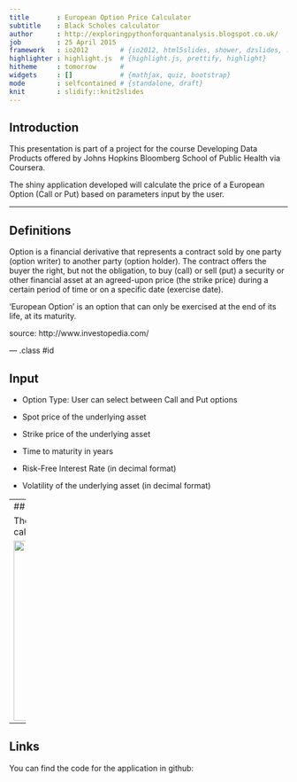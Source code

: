 ```yaml
---
title       : European Option Price Calculator
subtitle    : Black Scholes calculator
author      : http://exploringpythonforquantanalysis.blogspot.co.uk/
job         : 25 April 2015
framework   : io2012        # {io2012, html5slides, shower, dzslides, ...}
highlighter : highlight.js  # {highlight.js, prettify, highlight}
hitheme     : tomorrow      # 
widgets     : []            # {mathjax, quiz, bootstrap}
mode        : selfcontained # {standalone, draft}
knit        : slidify::knit2slides
---
```


## Introduction
This presentation is part of a project for the course Developing Data Products offered by Johns Hopkins Bloomberg School of Public Health via Coursera.

The shiny application developed will calculate the price of a European Option (Call or Put) based on parameters input by the user.

---

## Definitions
Option is a financial derivative that represents a contract sold by one party (option writer) to another party (option holder). The contract offers the buyer the right, but not the obligation, to buy (call) or sell (put) a security or other financial asset at an agreed-upon price (the strike price) during a certain period of time or on a specific date (exercise date).

'European Option' is an option that can only be exercised at the end of its life, at its maturity.

source: http://www.investopedia.com/

--- .class #id 

## Input



- Option Type: User can select between Call and Put options

- Spot price of the underlying asset 

- Strike price of the underlying asset 

- Time to maturity in years

- Risk-Free Interest Rate (in decimal format)

- Volatility of the underlying asset (in decimal format)

---
## Output

The app will perfrom the below calculations and return the results:



<img height='325' src = './assets/img/download.png'></img>

---
## Links

You can find the code for the application in github:




